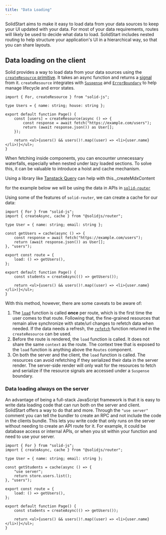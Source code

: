 ```yaml
---
title: "Data Loading"
---
```


SolidStart aims to make it easy to load data from your data sources to keep your UI updated with your data.
For most of your data requirements, routes will likely be used to decide what data to load.
SolidStart includes nested routing to help structure your application's UI in a hierarchical way, so that you can share layouts.

## Data loading on the client

Solid provides a way to load data from your data sources using the [`createResource` primitive](/solid-js/reference/basic-reactivity/create-resource).
It takes an async function and returns a [signal](/solid-js/reference/basic-reactivity/create-signal) from it.
`createResource` integrates with [`Suspense`](/solid-js/reference/components/suspense) and [`ErrorBoundary`](/solid-js/reference/components/error-boundary) to help manage lifecycle and error states.

```tsx {6-9}
import { For, createResource } from "solid-js";

type Users = { name: string; house: string };

export default function Page() {
	const [users] = createResource(async () => {
		const response = await fetch("https://example.com/users");
		return (await response.json()) as User[];
	});

	return <ul>{users() && users()!.map((user) => <li>{user.name}</li>)}</ul>;
}
```

When fetching inside components, you can encounter unnecessary waterfalls, especially when nested under lazy loaded sections.
To solve this, it can be valuable to introduce a hoist and cache mechanism.

Using a library like [Tanstack Query](https://tanstack.com/query/latest) can help with this.\_createMdxContent

for the example below we will be using the data in APIs in [`solid-router`](/solid-router)

Using some of the features of `solid-router`, we can create a cache for our data:

```tsx title="/routes/users.tsx" {6, 9, 12}
import { For } from "solid-js";
import { createAsync, cache } from "@solidjs/router";

type User = { name: string; email: string };

const getUsers = cache(async () => {
	const response = await fetch("https://example.com/users");
	return (await response.json()) as User[];
}, "users");

export const route = {
	load: () => getUsers(),
};

export default function Page() {
	const students = createAsync(() => getUsers());

	return <ul>{users() && users()!.map((user) => <li>{user.name}</li>)}</ul>;
}
```

With this method, however, there are some caveats to be aware of:

1. The [`load`](/solid-router/reference/load-functions/load) function is called **once** per route, which is the first time the user comes to that route.
   Following that, the fine-grained resources that remain alive synchronize with state/url changes to refetch data when needed.
   If the data needs a refresh, the [`refetch`](/guides/fetching-data#refetch) function returned in the `createResource` can be used.
2. Before the route is rendered, the `load` function is called.
   It does not share the same `context` as the route.
   The context tree that is exposed to the `load` function is anything above the `Routes` component.
3. On both the server and the client, the `load` function is called.
   The resources can avoid refetching if they serialized their data in the server render.
   The server-side render will only wait for the resources to fetch and serialize if the resource signals are accessed under a `Suspense` boundary.

### Data loading always on the server

An advantage of being a full-stack JavaScript framework is that it is easy to write data loading code that can run both on the server and client.
SolidStart offers a way to do that and more.
Through the `"use server"` comment you can tell the bundler to create an RPC and not include the code in the clients bundle.
This lets you write code that only runs on the server without needing to create an API route for it.
For example, it could be database access or internal APIs, or when you sit within your function and need to use your server.

```tsx title="/routes/users.tsx" {7}
import { For } from "solid-js";
import { createAsync, cache } from "@solidjs/router";

type User = { name: string; email: string };

const getStudents = cache(async () => {
	"use server";
	return store.users.list();
}, "users");

export const route = {
	load: () => getUsers(),
};

export default function Page() {
	const students = createAsync(() => getUsers());

	return <ul>{users() && users()!.map((user) => <li>{user.name}</li>)}</ul>;
}
```
